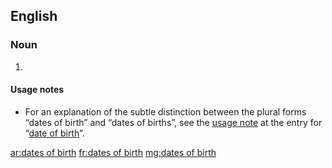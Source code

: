 ==English==

===Noun===
{{head|en|noun plural form|g=p}}

# {{plural of|date of birth|lang=en}}

====Usage notes====
* For an explanation of the subtle distinction between the plural forms “dates of birth” and “dates of births”, see the [[date of birth#Usage notes|usage note]] at the entry for “[[date of birth]]”.

[[ar:dates of birth]]
[[fr:dates of birth]]
[[mg:dates of birth]]